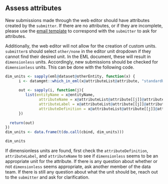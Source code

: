 ## Assess attributes

New submissions made through the web editor should have attributes created by the `submitter`. If there are no attributes, or if they are incomplete, please use the [email template](https://nceas.github.io/datateam-training/reference/email-templates.html) to correspond with the `submitter` to ask for attributes.

Additionally, the web editor will not allow for the creation of custom units. `submitter`s should select `other/none` in the editor unit dropdown if they cannot find their desired unit. In the EML document, these will result in `dimensionless` units. Accordingly, new submissions should be checked for `dimensionless` units. This can be done with the following code.
    
```r
dim_units <- sapply(eml@dataset@otherEntity, function(x) {
      i <- datamgmt::which_in_eml(x@attributeList@attribute, "standardUnit", as("dimensionless", "standardUnit"))
      
      out <- sapply(i, function(j){
         list(entityName = x@entityName,
               attributeName = x@attributeList@attribute[[j]]@attributeName,
               attributeLabel = x@attributeList@attribute[[j]]@attributeLabel,
               attributeDefinition = x@attributeList@attribute[[j]]@attributeDefinition)
      })
      
  return(out)  
})
dim_units <- data.frame(t(do.call(cbind, dim_units)))

dim_units
```

If dimensionless units are found, first check the `attributeDefinition`, `attributeLabel`, and `attributeName` to see if `dimensionless` seems to be an appropriate unit for the attribute. If there is any question about whether or not `dimensionless` seems appropriate, ask another member of the data team. If there is still any question about what the unit should be, reach out to the `submitter` and ask for clarification. 
